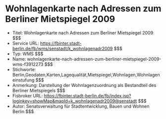 # Wohnlagenkarte nach Adressen zum Berliner Mietspiegel 2009
- Titel: Wohnlagenkarte nach Adressen zum Berliner Mietspiegel 2009 $$$
- Service URL: https://fbinter.stadt-berlin.de/fb/wms/senstadt/k_wohnlagenadr2009 $$$
- Typ: WMS $$$
- Name: wohnlagenkarte-nach-adressen-zum-berliner-mietspiegel-2009-wms-f3912273 $$$
- Stichworte: Berlin,Geodaten,Karten,Lagequalität,Mietspiegel,Wohnlagen,Wohnlageneinstufung $$$
- Anmerkung: Darstellung der Wohnlagenzuordnung als Bestandteil des Berliner Mietspiegels $$$
- Fisbroker URL: https://fbinter.stadt-berlin.de/fb/index.jsp?loginkey=showMap&mapId=k_wohnlagenadr2009@senstadt $$$
- Autor: Senatsverwaltung für Stadtentwicklung, Bauen und Wohnen Berlin $$$
